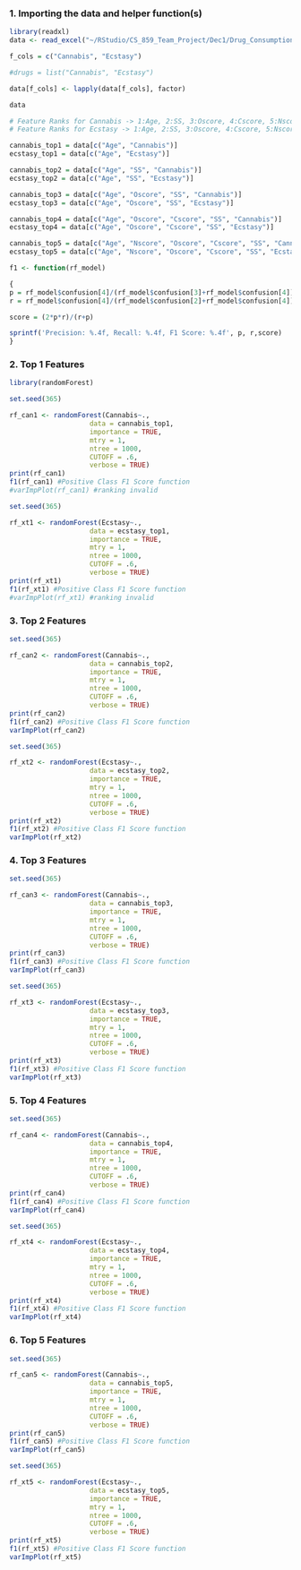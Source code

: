 
### 1. Importing the data and helper function(s)

```r
library(readxl)
data <- read_excel("~/RStudio/CS_859_Team_Project/Dec1/Drug_Consumption_data_decade.xlsx")

f_cols = c("Cannabis", "Ecstasy")

#drugs = list("Cannabis", "Ecstasy")

data[f_cols] <- lapply(data[f_cols], factor)

data
```

```r
# Feature Ranks for Cannabis -> 1:Age, 2:SS, 3:Oscore, 4:Cscore, 5:Nscore
# Feature Ranks for Ecstasy -> 1:Age, 2:SS, 3:Oscore, 4:Cscore, 5:Nscore

cannabis_top1 = data[c("Age", "Cannabis")]
ecstasy_top1 = data[c("Age", "Ecstasy")]

cannabis_top2 = data[c("Age", "SS", "Cannabis")]
ecstasy_top2 = data[c("Age", "SS", "Ecstasy")]

cannabis_top3 = data[c("Age", "Oscore", "SS", "Cannabis")]
ecstasy_top3 = data[c("Age", "Oscore", "SS", "Ecstasy")]

cannabis_top4 = data[c("Age", "Oscore", "Cscore", "SS", "Cannabis")]
ecstasy_top4 = data[c("Age", "Oscore", "Cscore", "SS", "Ecstasy")]

cannabis_top5 = data[c("Age", "Nscore", "Oscore", "Cscore", "SS", "Cannabis")]
ecstasy_top5 = data[c("Age", "Nscore", "Oscore", "Cscore", "SS", "Ecstasy")]

```

```r
f1 <- function(rf_model)

{
p = rf_model$confusion[4]/(rf_model$confusion[3]+rf_model$confusion[4])
r = rf_model$confusion[4]/(rf_model$confusion[2]+rf_model$confusion[4])

score = (2*p*r)/(r+p)

sprintf('Precision: %.4f, Recall: %.4f, F1 Score: %.4f', p, r,score)
}
```

### 2. Top 1 Features

```r
library(randomForest)

set.seed(365)

rf_can1 <- randomForest(Cannabis~.,
                    data = cannabis_top1,
                    importance = TRUE,
                    mtry = 1,
                    ntree = 1000,
                    CUTOFF = .6,
                    verbose = TRUE)
print(rf_can1)
f1(rf_can1) #Positive Class F1 Score function
#varImpPlot(rf_can1) #ranking invalid
```

```r

set.seed(365)

rf_xt1 <- randomForest(Ecstasy~.,
                    data = ecstasy_top1,
                    importance = TRUE,
                    mtry = 1,
                    ntree = 1000,
                    CUTOFF = .6,
                    verbose = TRUE)
print(rf_xt1)
f1(rf_xt1) #Positive Class F1 Score function
#varImpPlot(rf_xt1) #ranking invalid
```

### 3. Top 2 Features

```r

set.seed(365)

rf_can2 <- randomForest(Cannabis~.,
                    data = cannabis_top2,
                    importance = TRUE,
                    mtry = 1,
                    ntree = 1000,
                    CUTOFF = .6,
                    verbose = TRUE)
print(rf_can2)
f1(rf_can2) #Positive Class F1 Score function
varImpPlot(rf_can2)
```

```r

set.seed(365)

rf_xt2 <- randomForest(Ecstasy~.,
                    data = ecstasy_top2,
                    importance = TRUE,
                    mtry = 1,
                    ntree = 1000,
                    CUTOFF = .6,
                    verbose = TRUE)
print(rf_xt2)
f1(rf_xt2) #Positive Class F1 Score function
varImpPlot(rf_xt2)
```

### 4. Top 3 Features

```r

set.seed(365)

rf_can3 <- randomForest(Cannabis~.,
                    data = cannabis_top3,
                    importance = TRUE,
                    mtry = 1,
                    ntree = 1000,
                    CUTOFF = .6,
                    verbose = TRUE)
print(rf_can3)
f1(rf_can3) #Positive Class F1 Score function
varImpPlot(rf_can3)
```

```r

set.seed(365)

rf_xt3 <- randomForest(Ecstasy~.,
                    data = ecstasy_top3,
                    importance = TRUE,
                    mtry = 1,
                    ntree = 1000,
                    CUTOFF = .6,
                    verbose = TRUE)
print(rf_xt3)
f1(rf_xt3) #Positive Class F1 Score function
varImpPlot(rf_xt3)
```

### 5. Top 4 Features

```r

set.seed(365)

rf_can4 <- randomForest(Cannabis~.,
                    data = cannabis_top4,
                    importance = TRUE,
                    mtry = 1,
                    ntree = 1000,
                    CUTOFF = .6,
                    verbose = TRUE)
print(rf_can4)
f1(rf_can4) #Positive Class F1 Score function
varImpPlot(rf_can4)
```

```r

set.seed(365)

rf_xt4 <- randomForest(Ecstasy~.,
                    data = ecstasy_top4,
                    importance = TRUE,
                    mtry = 1,
                    ntree = 1000,
                    CUTOFF = .6,
                    verbose = TRUE)
print(rf_xt4)
f1(rf_xt4) #Positive Class F1 Score function
varImpPlot(rf_xt4)
```

### 6. Top 5 Features

```r

set.seed(365)

rf_can5 <- randomForest(Cannabis~.,
                    data = cannabis_top5,
                    importance = TRUE,
                    mtry = 1,
                    ntree = 1000,
                    CUTOFF = .6,
                    verbose = TRUE)
print(rf_can5)
f1(rf_can5) #Positive Class F1 Score function
varImpPlot(rf_can5)
```

```r

set.seed(365)

rf_xt5 <- randomForest(Ecstasy~.,
                    data = ecstasy_top5,
                    importance = TRUE,
                    mtry = 1,
                    ntree = 1000,
                    CUTOFF = .6,
                    verbose = TRUE)
print(rf_xt5)
f1(rf_xt5) #Positive Class F1 Score function
varImpPlot(rf_xt5)
```
